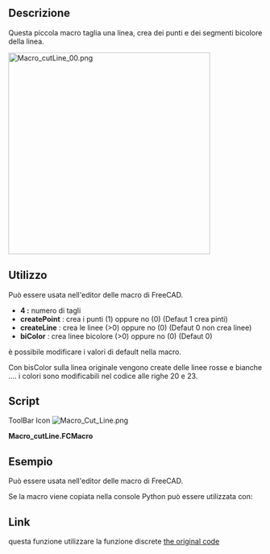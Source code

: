 <languages/>
{{Macro/it
|Name=Macro Cut Line
|Icon=Macro_Cut_Line.png
|Translate=Taglia linea
|Description=Taglia una linea in segmenti  bicolore e crea i punti.La nuova linea viene creata nella coordinata reale dell'oggetto, non nelle coordinate del corpo.<br/>{{ColoredText|(Riga di comando, incolla questa macro completa nella console Python)}}.
|Author=mario52
|Version=2.0
|Date=2019/06/17
|FCVersion=All
|Download=[https://www.freecadweb.org/wiki/images/3/35/Macro_Cut_Line.png ToolBar Icon]
}}

==Descrizione==
Questa piccola macro taglia una linea, crea dei punti e dei segmenti bicolore della linea.

[[File:Macro cutLine 00.png|400px]]
{{Caption|cutLine}}

<span id="Usage"></span>
==Utilizzo==

Può essere usata nell'editor delle macro di FreeCAD.

*'''4 :''' numero di tagli
*'''createPoint''' : crea i punti (1) oppure no (0) (Defaut 1 crea pinti)
*'''createLine''' : crea le linee (>0) oppure no (0) (Defaut 0 non crea linee)
*'''biColor''' : crea linee bicolore (>0) oppure no (0) (Defaut 0)


è possibile modificare i valori di default nella macro.

Con bisColor sulla linea originale vengono create delle linee rosse e bianche .... i colori sono modificabili nel codice alle righe 20 e 23.

==Script==
ToolBar Icon [[Image:Macro_Cut_Line.png]]

'''Macro_cutLine.FCMacro'''

{{MacroCode|code=
#################################################################
# http://forum.freecadweb.org/viewtopic.php?f=3&t=4217&hilit=discretize
# 08/03/2015 2019/06/17

__title__   = "cutLine"
__author__  = "Mario52"
__version__ = "00.02"
__date__    = "2019/06/17"

import Draft, Part
def cutLine(numberOfPoints = 2, createPoint = 1, createLine = 0, biColor = 0):           # create a points of forme

    def createLines(numberOfPoints, points, biColor):                                        # create line
        biscolor = 0
        for lin in range(numberOfPoints-1):
            creaLine = [FreeCAD.Vector(points[lin]),FreeCAD.Vector(points[lin+1])]
            wire = Draft.makeWire(creaLine,closed=False,face=False,support=None)
            if biColor != 0:                                                                 # biColor 
                if biscolor == 0:
                    FreeCADGui.ActiveDocument.getObject(wire.Name).LineColor = (1.0,0.0,0.0) # 255 = 1 (10 = (1/255 * 10 ))
                    biscolor = 1
                else:
                    FreeCADGui.ActiveDocument.getObject(wire.Name).LineColor = (1.0,1.0,1.0) # 255 = 1 (10 = (1/255 * 10 ))
                    biscolor = 0
    try:
        points = []
        points[:] = []
        selectionObjects = FreeCADGui.Selection.getSelectionEx()         # getSelectionEx
        numberOfPoints += 1
        for selection in selectionObjects:
            compteur = pas = 0
            for selectedEdge in selection.SubObjects:
                    FreeCAD.Console.PrintMessage(selectionObjects[0].SubElementNames[compteur] + "\n")                   
#                    print( selectionObjects[0].SubElementNames[compteur])# getSelectionEx
                    compteur += 1                                              
                    points = selectedEdge.discretize(numberOfPoints)   
                    if createLine != 0:
                        createLines(numberOfPoints, points, biColor)
                    for p in points:
                        if createPoint != 0:
                            Draft.makePoint( p.x, p.y, p.z)
                        FreeCAD.Console.PrintMessage(str(compteur)+" X"+ str(p.x)+" Y"+ str(p.y)+ " Z"+ str(p.z) + "\n")
#                        print( compteur," X", p.x, " Y", p.y, " Z", p.z)
                    pas = 1                                              #

            if pas == 0:                                                 # the not SubObjects
                selectionObjects = FreeCADGui.Selection.getSelection()   # select all elements
                FreeCAD.Console.PrintMessage(selectionObjects[0].Name + "\n")
#                print( selectionObjects[0].Name)                         # getSelection()
                compteur = 0
                for ii in enumerate(selectionObjects[0].Shape.Edges): 
                    compteur += 1
                    points = ii[1].discretize(numberOfPoints)            # discretize the element
                    for p in points:
                        if createPoint != 0:
                            Draft.makePoint( p.x, p.y, p.z)              # create points
                        FreeCAD.Console.PrintMessage(str(compteur)+" X"+ str(p.x)+" Y"+ str(p.y)+ " Z"+ str(p.z) + "\n")
#                         print( compteur, " X", p.x, " Y", p.y, " Z", p.z)  # list and display the coordinates
                    if createLine != 0:
                        createLines(numberOfPoints, points, biColor)
    except:
        FreeCAD.Console.PrintError("Error" + "\n" + "Give : cutLine(numberOfPoints = 2, createPoint = 1, createLine = 0, biColor = 0)"+"\n")
        FreeCAD.Console.PrintError("Select the complete shape or separate wire(s) line, circle ..."+"\n")

#        print( "Error : Give cutLine(numberOfPoints = 2, createPoint = 1, createLine = 0, biColor = 0)")

# Example in command line (paste the macro in FC Python console) and write:
#cutLine(2, createLine = 1, biColor = 1, createPoint = 0)

}}

<span id="Example"></span>
== Esempio ==

Può essere usata nell'editor delle macro di FreeCAD.

Se la macro viene copiata nella console Python può essere utilizzata con:

{{Code|code=
cutLine(4, createLine = 1, biColor = 1, createPoint = 0)
}}
==Link==
questa funzione utilizzare la funzione discrete [http://forum.freecadweb.org/viewtopic.php?f=3&t=4217&hilit=discretize the original code]